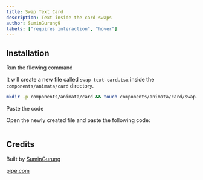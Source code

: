 ```yaml
---
title: Swap Text Card
description: Text inside the card swaps
author: SuminGurung9
labels: ["requires interaction", "hover"]
---
```


<ComponentPreview name="card-swap-text-card--docs" />

## Installation

<Steps>
<Step>Run the fllowing command</Step>

It will create a new file called `swap-text-card.tsx` inside the `components/animata/card` directory.

```bash
mkdir -p components/animata/card && touch components/animata/card/swap-text-card.tsx
```

<Step>Paste the code</Step>

Open the newly created file and paste the following code:

```jsx file=<rootDir>/animata/card/swap-text-card.tsx

```

</Steps>

## Credits

Built by [SuminGurung](https://github.com/GrgSumin)

[pipe.com](https://pipe.com/)
